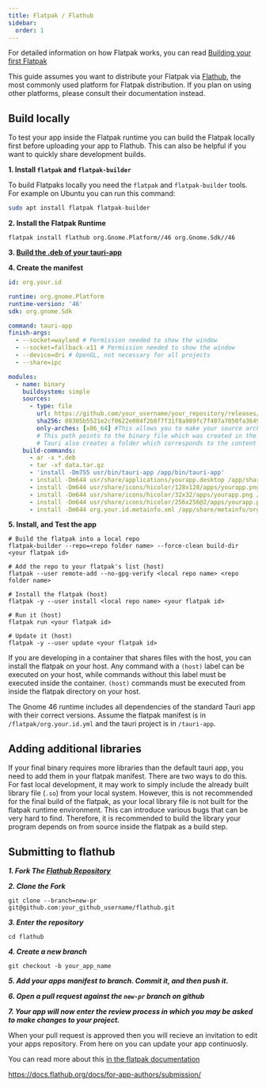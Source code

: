 ```yaml
---
title: Flatpak / Flathub
sidebar:
  order: 1
---
```


For detailed information on how Flatpak works, you can read [Building your first Flatpak](https://docs.flatpak.org/en/latest/first-build.html)

This guide assumes you want to distribute your Flatpak via [Flathub](https://flathub.org/), the most commonly used platform for Flatpak distribution. If you plan on using other platforms, please consult their documentation instead.

## Build locally

To test your app inside the Flatpak runtime you can build the Flatpak locally first before uploading your app to Flathub. This can also be helpful if you want to quickly share development builds.

**1. Install `flatpak` and `flatpak-builder`**

To build Flatpaks locally you need the `flatpak` and `flatpak-builder` tools. For example on Ubuntu you can run this command:

```sh
sudo apt install flatpak flatpak-builder
```

**2. Install the Flatpak Runtime**

```shell
flatpak install flathub org.Gnome.Platform//46 org.Gnome.Sdk//46
```

**3. [Build the .deb of your tauri-app](https://tauri.app/v1/guides/building/linux#debian)**

**4. Create the manifest**

```yaml
id: org.your.id

runtime: org.gnome.Platform
runtime-version: '46'
sdk: org.gnome.Sdk

command: tauri-app
finish-args:
  - --socket=wayland # Permission needed to show the window
  - --socket=fallback-x11 # Permission needed to show the window
  - --device=dri # OpenGL, not necessary for all projects
  - --share=ipc

modules:
  - name: binary
    buildsystem: simple
    sources:
      - type: file
        url: https://github.com/your_username/your_repository/releases/download/v1.0.1/yourapp_1.0.1_amd64.deb
        sha256: 08305b5521e2cf0622e084f2b8f7f31f8a989fc7f407a7050fa3649facd61469 # This is required if you are using a remote source
        only-arches: [x86_64] #This allows you to make your source architecture specific so that arm users dont install amd64 apps. Another acceptable value is [aarch64].
        # This path points to the binary file which was created in the .deb bundle.
        # Tauri also creates a folder which corresponds to the content of the unpacked .deb.
    build-commands:
      - ar -x *.deb
      - tar -xf data.tar.gz
      - 'install -Dm755 usr/bin/tauri-app /app/bin/tauri-app'
      - install -Dm644 usr/share/applications/yourapp.desktop /app/share/applications/org.your.id.desktop
      - install -Dm644 usr/share/icons/hicolor/128x128/apps/yourapp.png /app/share/icons/hicolor/128x128/apps/org.your.id.png
      - install -Dm644 usr/share/icons/hicolor/32x32/apps/yourapp.png /app/share/icons/hicolor/32x32/apps/org.your.id.png
      - install -Dm644 usr/share/icons/hicolor/256x256@2/apps/yourapp.png /app/share/icons/hicolor/256x256@2/apps/org.your.id.png
      - install -Dm644 org.your.id.metainfo.xml /app/share/metainfo/org.your.id.rosary.metainfo.xml
```
**5. Install, and Test the app**
```shell
# Build the flatpak into a local repo
flatpak-builder --repo=<repo folder name> --force-clean build-dir <your flatpak id>

# Add the repo to your flatpak's list (host)
flatpak --user remote-add --no-gpg-verify <local repo name> <repo folder name>

# Install the flatpak (host)
flatpak -y --user install <local repo name> <your flatpak id>

# Run it (host)
flatpak run <your flatpak id>

# Update it (host)
flatpak -y --user update <your flatpak id>
```

If you are developing in a container that shares files with the host, you can install the flatpak on your host.
Any command with a `(host)` label can be executed on your host, while commands without this label must be executed inside the container.
`(host)` commands must be executed from inside the flatpak directory on your host.



The Gnome 46 runtime includes all dependencies of the standard Tauri app with their correct versions.
Assume the flatpak manifest is in `/flatpak/org.your.id.yml` and the tauri project is in `/tauri-app`.

## Adding additional libraries

If your final binary requires more libraries than the default tauri app, you need to add them in your flatpak manifest.
There are two ways to do this. For fast local development, it may work to simply include the already built library file (`.so`) from your local system.
However, this is not recommended for the final build of the flatpak, as your local library file is not built for the flatpak runtime environment.
This can introduce various bugs that can be very hard to find.
Therefore, it is recommended to build the library your program depends on from source inside the flatpak as a build step.

## Submitting to flathub
***1. Fork The [Flathub Repository]("https://github.com/flathub/flathub/fork")***

***2. Clone the Fork***
```shell
git clone --branch=new-pr git@github.com:your_github_username/flathub.git
```

***3. Enter the repository***
```shell
cd flathub
```
***4. Create a new branch***
```shell
git checkout -b your_app_name
```
***5. Add your apps manifest to branch. Commit it, and then push it.***

***6. Open a pull request against the `new-pr` branch on github***

***7. Your app will now enter the review process in which you may be asked to make changes to your project.***

When your pull request is approved then you will recieve an invitation to edit your apps repository. From here on you can update your app continuosly.

You can read more about this [in the flatpak documentation](https://docs.flatpak.org/en/latest/dependencies.html#bundling)

<Stub>https://docs.flathub.org/docs/for-app-authors/submission/</Stub>
